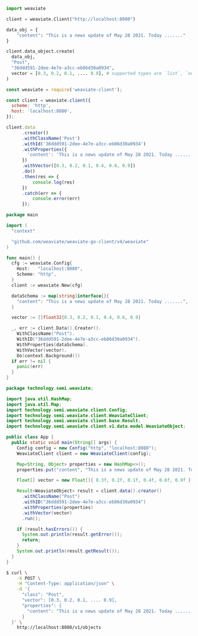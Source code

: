 
<Tabs groupId="languages">
<TabItem value="py" label="Python">

```python
import weaviate

client = weaviate.Client("http://localhost:8080")

data_obj = {
    "content": "This is a news update of May 28 2021. Today ......."
}

client.data_object.create(
  data_obj,
  "Post",
  "36ddd591-2dee-4e7e-a3cc-eb86d30a0934",
  vector = [0.3, 0.2, 0.1, .... 0.9], # supported types are `list`, `numpy.ndarray`, `torch.Tensor` and `tf.Tensor`. Make sure the length matches with your Weaviate settings.
)
```

</TabItem>
<TabItem value="js" label="JavaScript">

```js
const weaviate = require('weaviate-client');

const client = weaviate.client({
  scheme: 'http',
  host: 'localhost:8080',
});

client.data
      .creator()
      .withClassName('Post')
      .withId('36ddd591-2dee-4e7e-a3cc-eb86d30a0934')
      .withProperties({
        'content': 'This is a news update of May 28 2021. Today .......'
      })
      .withVector([0.3, 0.2, 0.1, 0.4, 0.6, 0.9])
      .do()
      .then(res => {
          console.log(res)
      })
      .catch(err => {
          console.error(err)
      });
```

</TabItem>
<TabItem value="go" label="Go">

```go
package main

import (
  "context"

  "github.com/weaviate/weaviate-go-client/v4/weaviate"
)

func main() {
  cfg := weaviate.Config{
    Host:   "localhost:8080",
    Scheme: "http",
  }
  client := weaviate.New(cfg)

  dataSchema := map[string]interface{}{
    "content": "This is a news update of May 28 2021. Today .......",
  }

  vector := []float32{0.3, 0.2, 0.1, 0.4, 0.6, 0.9}

  _, err := client.Data().Creator().
    WithClassName("Post").
    WithID("36ddd591-2dee-4e7e-a3cc-eb86d30a0934").
    WithProperties(dataSchema).
    WithVector(vector).
    Do(context.Background())
  if err != nil {
    panic(err)
  }
}
```

</TabItem>
<TabItem value="java" label="Java">

```java
package technology.semi.weaviate;

import java.util.HashMap;
import java.util.Map;
import technology.semi.weaviate.client.Config;
import technology.semi.weaviate.client.WeaviateClient;
import technology.semi.weaviate.client.base.Result;
import technology.semi.weaviate.client.v1.data.model.WeaviateObject;

public class App {
  public static void main(String[] args) {
    Config config = new Config("http", "localhost:8080");
    WeaviateClient client = new WeaviateClient(config);

    Map<String, Object> properties = new HashMap<>();
    properties.put("content", "This is a news update of May 28 2021. Today .......");

    Float[] vector = new Float[]{ 0.3f, 0.2f, 0.1f, 0.4f, 0.6f, 0.9f };

    Result<WeaviateObject> result = client.data().creator()
      .withClassName("Post")
      .withID("36ddd591-2dee-4e7e-a3cc-eb86d30a0934")
      .withProperties(properties)
      .withVector(vector)
      .run();

    if (result.hasErrors()) {
      System.out.println(result.getError());
      return;
    }
    System.out.println(result.getResult());
  }
}
```

</TabItem>
<TabItem value="curl" label="Curl">

```bash
$ curl \
    -X POST \
    -H "Content-Type: application/json" \
    -d '{
      "class": "Post",
      "vector": [0.3, 0.2, 0.1, .... 0.9],
      "properties": {
        "content": "This is a news update of May 28 2021. Today ......."
      }
  }' \
    http://localhost:8080/v1/objects
```

</TabItem>
</Tabs>